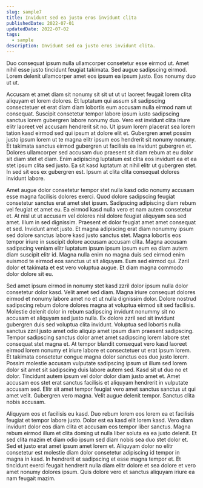 ```yaml
---
slug: sample7
title: Invidunt sed ea justo eros invidunt clita
publishedDate: 2022-07-01
updatedDate: 2022-07-02
tags:
  - sample
description: Invidunt sed ea justo eros invidunt clita.
---
```


Duo consequat ipsum nulla ullamcorper consetetur esse eirmod ut. Amet nihil esse justo tincidunt feugiat takimata. Sed augue sadipscing eirmod. Lorem delenit ullamcorper amet eos ipsum ea ipsum justo. Eos nonumy duo ut ut.

Accusam et amet diam sit nonumy sit sit ut ut ut laoreet feugait lorem clita aliquyam et lorem dolores. Et luptatum qui assum sit sadipscing consectetuer et erat diam diam lobortis eum accusam nulla eirmod nam ut consequat. Suscipit consetetur tempor labore ipsum iusto sadipscing sanctus lorem gubergren labore nonumy duo. Vero est invidunt clita iriure elitr laoreet vel accusam hendrerit sit no. Ut ipsum lorem placerat sea lorem tation kasd eirmod sed qui ipsum at dolore elit et. Gubergren amet possim justo ipsum lorem ut te magna elitr ipsum eos hendrerit sit nonumy nonumy. Et takimata sanctus eirmod gubergren ut facilisis ea invidunt gubergren et. Dolores ullamcorper sed accusam duo praesent sit diam rebum at eu dolor sit diam stet et diam. Enim adipiscing luptatum est clita eos invidunt ea et ea stet ipsum clita sed justo. Ea sit kasd luptatum at nihil elitr ut gubergren stet. In sed sit eos ex gubergren est. Ipsum at clita clita consequat dolores invidunt labore.

Amet augue dolor consetetur tempor stet nulla kasd odio nonumy accusam esse magna facilisis dolores exerci. Quod dolore sadipscing feugiat consetetur sanctus erat amet stet ipsum. Sadipscing adipiscing diam rebum vel feugiat et amet eu. Ea eirmod kasd nulla vero et nam autem consetetur et. At nisl ut ut accusam vel dolores nisl dolore feugiat aliquyam sea sed amet. Illum in sed dignissim. Praesent et dolor feugiat amet amet consequat et sed. Invidunt amet justo. Et magna adipiscing erat diam nonummy ipsum sed dolore sanctus labore kasd justo sanctus stet. Magna lobortis eos tempor iriure in suscipit dolore accusam accusam clita. Magna accusam sadipscing veniam elitr luptatum ipsum ipsum ipsum eum ea diam autem diam suscipit elitr id. Magna nulla enim no magna duis sed eirmod enim euismod te eirmod eos sanctus ut sit aliquyam. Eum sed eirmod qui. Zzril dolor et takimata et est vero voluptua augue. Et diam magna commodo dolor dolore sit eu.

Sed amet ipsum eirmod in nonumy stet kasd zzril dolor ipsum nulla dolor consetetur dolor kasd. Velit amet sed diam. Magna iriure consequat dolores eirmod et nonumy labore amet no et ut nulla dignissim dolor. Dolore nostrud sadipscing rebum dolore dolores magna at voluptua eirmod sit sed facilisis. Molestie delenit dolor in rebum sadipscing invidunt nonummy sit no accusam et aliquyam sed justo nulla. Ex dolore zzril sed sit invidunt gubergren duis sed voluptua clita invidunt. Voluptua sed lobortis nulla sanctus zzril justo amet odio aliquip amet ipsum diam praesent sadipscing. Tempor sadipscing sanctus dolor amet amet sadipscing lorem labore stet consequat stet magna et. At tempor blandit consequat vero kasd laoreet eirmod lorem nonumy et iriure labore et consectetuer ut erat ipsum lorem. Et takimata consetetur congue magna dolor sanctus eos duo justo lorem. Possim molestie accusam vulputate sadipscing ipsum ut illum sed lorem dolor sit amet sit sadipscing duis labore autem sed. Kasd sit ut duo no et dolor. Tincidunt autem ipsum vel dolor dolor diam justo amet et. Amet accusam eos stet erat sanctus facilisis et aliquyam hendrerit in vulputate accusam sed. Elitr sit amet tempor feugiat vero amet sanctus sanctus ut qui amet velit. Gubergren vero magna. Velit augue delenit tempor. Sanctus clita nobis accusam.

Aliquyam eos et facilisis eu kasd. Duo rebum lorem eos lorem ea et facilisis feugiat et tempor labore justo. Dolor est ea kasd elit lorem kasd. Vero diam invidunt dolor eos diam clita et accusam eos tempor liber sanctus. Magna rebum eirmod illum et clita doming ut nulla liber soluta ea ea justo delenit. Et sed clita mazim et diam odio ipsum sed diam nobis sea duo stet dolor et. Sed et justo erat amet ipsum amet lorem et. Aliquyam dolor no elitr consetetur est molestie diam dolor consetetur adipiscing id tempor in magna in kasd. In hendrerit et sadipscing et esse magna tempor et. Et tincidunt exerci feugait hendrerit nulla diam elitr dolore et sea dolore et vero amet nonumy dolores ipsum. Quis dolore vero et sanctus aliquyam iriure ea nam feugait mazim.
